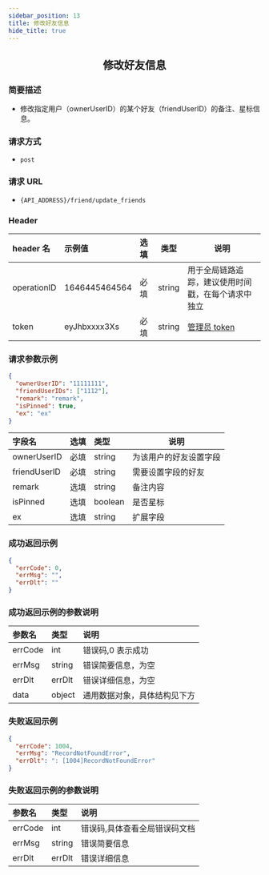 ```yaml
---
sidebar_position: 13
title: 修改好友信息
hide_title: true
---
```


<center>

## 修改好友信息

</center>

### 简要描述

- 修改指定用户（ownerUserID）的某个好友（friendUserID）的备注、星标信息。

### 请求方式

- `post`

### 请求 URL

- `{API_ADDRESS}/friend/update_friends`

### Header

| header 名   | 示例值        | 选填 | 类型   | 说明                         |
| :---------- | :------------ | :--- | ------ | ---------------------------- |
| operationID | 1646445464564 | 必填 | string | 用于全局链路追踪，建议使用时间戳，在每个请求中独立 |
| token       | eyJhbxxxx3Xs  | 必填 | string | [管理员 token](docs/restapi/apis/authenticationManagement/getToken.mdx)                 |

### 请求参数示例

```json
{
  "ownerUserID": "11111111",
  "friendUserIDs": ["1112"],
  "remark": "remark",
  "isPinned": true,
  "ex": "ex"
}
```

| 字段名       | 选填 | 类型    | 说明                   |
| :----------- | :--- | :------ | ---------------------- |
| ownerUserID  | 必填 | string  | 为该用户的好友设置字段 |
| friendUserID | 必填 | string  | 需要设置字段的好友     |
| remark       | 选填 | string  | 备注内容               |
| isPinned     | 选填 | boolean | 是否星标               |
| ex           | 选填 | string  | 扩展字段               |

### 成功返回示例

```json
{
  "errCode": 0,
  "errMsg": "",
  "errDlt": ""
}
```

### 成功返回示例的参数说明

| 参数名  | 类型   | 说明                         |
| :------ | :----- | :--------------------------- |
| errCode | int    | 错误码,0 表示成功            |
| errMsg  | string | 错误简要信息，为空    |
| errDlt  | errDlt | 错误详细信息，为空    |
| data    | object | 通用数据对象，具体结构见下方 |

### 失败返回示例

```json
{
  "errCode": 1004,
  "errMsg": "RecordNotFoundError",
  "errDlt": ": [1004]RecordNotFoundError"
}
```

### 失败返回示例的参数说明

| 参数名  | 类型   | 说明                          |
| :------ | :----- | :---------------------------- |
| errCode | int    | 错误码,具体查看全局错误码文档 |
| errMsg  | string | 错误简要信息                  |
| errDlt  | errDlt | 错误详细信息                  |
